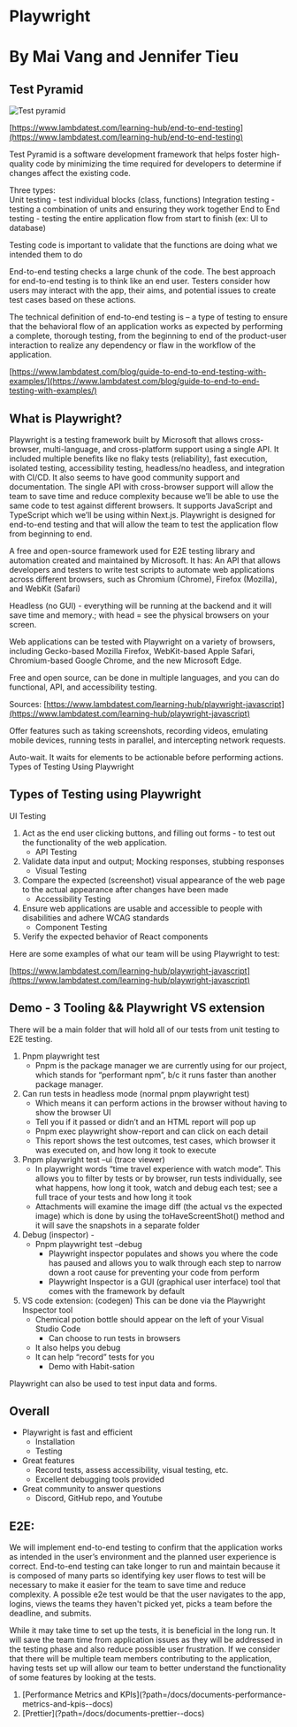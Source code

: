 
# Playwright

# By Mai Vang and Jennifer Tieu

## Test Pyramid

![Test pyramid](static/media/public/assets/storybook/testPyramid.png)

[https://www.lambdatest.com/learning-hub/end-to-end-testing](https://www.lambdatest.com/learning-hub/end-to-end-testing)

Test Pyramid is a software development framework that helps foster high-quality code by minimizing the time required for developers to determine if changes affect the existing code.

Three types:  
Unit testing - test individual blocks (class, functions)
Integration testing - testing a combination of units and ensuring they work together
End to End testing - testing the entire application flow from start to finish (ex: UI to database)

Testing code is important to validate that the functions are doing what we intended them to do

End-to-end testing checks a large chunk of the code. The best approach for end-to-end testing is to think like an end user. Testers consider how users may interact with the app, their aims, and potential issues to create test cases based on these actions.

The technical definition of end-to-end testing is – a type of testing to ensure that the behavioral flow of an application works as expected by performing a complete, thorough testing, from the beginning to end of the product-user interaction to realize any dependency or flaw in the workflow of the application.

[https://www.lambdatest.com/blog/guide-to-end-to-end-testing-with-examples/](https://www.lambdatest.com/blog/guide-to-end-to-end-testing-with-examples/)

## What is Playwright?

Playwright is a testing framework built by Microsoft that allows cross-browser, multi-language,
and cross-platform support using a single API. It included multiple benefits like no flaky tests
(reliability), fast execution, isolated testing, accessibility testing, headless/no headless, and
integration with CI/CD. It also seems to have good community support and documentation.
The single API with cross-browser support will allow the team to save time and reduce
complexity because we’ll be able to use the same code to test against different browsers.
It supports JavaScript and TypeScript which we’ll be using within Next.js.
Playwright is designed for end-to-end testing and that will allow the team to test the application
flow from beginning to end.

A free and open-source framework used for E2E testing library and automation created and maintained by Microsoft. It has:
An API that allows developers and testers to write test scripts to automate web applications across different browsers, such as Chromium (Chrome), Firefox (Mozilla), and WebKit (Safari)

Headless (no GUI) - everything will be running at the backend and it will save time and memory.; with head = see the physical browsers on your screen.

Web applications can be tested with Playwright on a variety of browsers, including Gecko-based Mozilla Firefox, WebKit-based Apple Safari, Chromium-based Google Chrome, and the new Microsoft Edge.

Free and open source, can be done in multiple languages, and you can do functional, API, and accessibility testing.

Sources:
[https://www.lambdatest.com/learning-hub/playwright-javascript](https://www.lambdatest.com/learning-hub/playwright-javascript)

Offer features such as taking screenshots, recording videos, emulating mobile devices, running tests in parallel, and intercepting network requests.

Auto-wait. It waits for elements to be actionable before performing actions.
Types of Testing Using Playwright

## Types of Testing using Playwright

UI Testing

1. Act as the end user clicking buttons, and filling out forms - to test out the functionality of the web application.
   - API Testing
2. Validate data input and output; Mocking responses, stubbing responses
   - Visual Testing
3. Compare the expected (screenshot) visual appearance of the web page to the actual appearance after changes have been made
   - Accessibility Testing
4. Ensure web applications are usable and accessible to people with disabilities and adhere WCAG standards
   - Component Testing
5. Verify the expected behavior of React components

Here are some examples of what our team will be using Playwright to test:

[https://www.lambdatest.com/learning-hub/playwright-javascript](https://www.lambdatest.com/learning-hub/playwright-javascript)

## Demo - 3 Tooling && Playwright VS extension

There will be a main folder that will hold all of our tests from unit testing to E2E testing.

1. Pnpm playwright test
   - Pnpm is the package manager we are currently using for our project, which stands for “performant npm”, b/c it runs faster than another package manager.
2. Can run tests in headless mode (normal pnpm playwright test)
   - Which means it can perform actions in the browser without having to show the browser UI
   - Tell you if it passed or didn’t and an HTML report will pop up
   - Pnpm exec playwright show-report and can click on each detail
   - This report shows the test outcomes, test cases, which browser it was executed on, and how long it took to execute
3. Pnpm playwright test –ui (trace viewer)
   - In playwright words “time travel experience with watch mode”. This allows you to filter by tests or by browser, run tests individually, see what happens, how long it took, watch and debug each test; see a full trace of your tests and how long it took
   - Attachments will examine the image diff (the actual vs the expected image) which is done by using the toHaveScreentShot() method and it will save the snapshots in a separate folder
4. Debug (inspector) -
   - Pnpm playwright test –debug
     - Playwright inspector populates and shows you where the code has paused and allows you to walk through each step to narrow down a root cause for preventing your code from perform
     - Playwright Inspector is a GUI (graphical user interface) tool that comes with the framework by default
5. VS code extension: (codegen) This can be done via the Playwright Inspector tool
   - Chemical potion bottle should appear on the left of your Visual Studio Code
     - Can choose to run tests in browsers
   - It also helps you debug
   - It can help “record” tests for you
     - Demo with Habit-sation

Playwright can also be used to test input data and forms.

## Overall

- Playwright is fast and efficient
  - Installation
  - Testing
- Great features
  - Record tests, assess accessibility, visual testing, etc.
  - Excellent debugging tools provided
- Great community to answer questions
  - Discord, GitHub repo, and Youtube

## E2E:

We will implement end-to-end testing to confirm that the application works as intended in
the user’s environment and the planned user experience is correct. End-to-end testing can take
longer to run and maintain because it is composed of many parts so identifying key user flows to
test will be necessary to make it easier for the team to save time and reduce complexity. A
possible e2e test would be that the user navigates to the app, logins, views the teams they haven't
picked yet, picks a team before the deadline, and submits.

While it may take time to set up the tests, it is beneficial in the long run. It will save the team
time from application issues as they will be addressed in the testing phase and also reduce
possible user frustration. If we consider that there will be multiple team members contributing to
the application, having tests set up will allow our team to better understand the functionality of
some features by looking at the tests.

<ol className="doc_nav_links">
  <li>
    [Performance Metrics and
    KPIs](?path=/docs/documents-performance-metrics-and-kpis--docs)
  </li>
  <li>[Prettier](?path=/docs/documents-prettier--docs)</li>
</ol>
